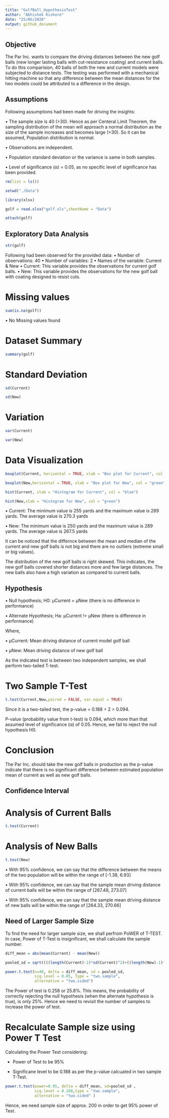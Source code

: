 ```yaml
---
title: "GolfBall_HypothesisTest"
author: "Abhishek Kishore"
date: "25/06/2020"
output: github_document
---
```


## Objective
The Par Inc. wants to compare the driving distances between the new golf balls (new longer lasting balls with cut-resistance coating) and current balls. To do this comparision, 40 balls of both the new and current models were subjected to distance tests. The testing was performed with a mechanical hitting machine so that any difference between the mean distances for the two models could be attributed to a difference in the design.

## Assumptions

Following assumptions had been made for driving the insights:

•	The sample size is 40 (>30). Hence as per Centeral Limit Theorem, the sampling distribution of the mean will approach a normal distribution as the size of the sample increases and becomes large (>30). So it can be assumed, Population distribution is normal.

•	Observations are independent.

•	Population standard deviation or the variance is same in both samples.

•	Level of significance (α) = 0.05, as no specific level of significance has been provided.

```r
rm(list = ls())

setwd("./Data")

library(xlsx)

golf = read.xlsx("golf.xls",sheetName = "Data")

attach(golf)
```
 
## Exploratory Data Analysis

```r
str(golf)
```

Following had been observed for the provided data:
•	Number of observations: 40
•	Number of variables: 2 
•	Names of the variable: Current & New
•	Current: This variable provides the observations for current golf balls.
•	New: This variable provides the observations for the new golf ball with coating designed to resist cuts.

# Missing values
```r
sum(is.na(golf))
```

• No Missing values found

# Dataset Summary

```r
summary(golf)
```

# Standard Deviation
```r
sd(Current)
```
```r
sd(New)
```

# Variation

```r
var(Current)
```
```r
var(New)
```

# Data Visualization

```r
boxplot(Current, horizontal = TRUE, xlab = "Box plot for Current", col = "blue")
```
```r
boxplot(New,horizontal = TRUE, xlab = "Box plot for New", col = "green")
```
```r
hist(Current, xlab = "Histogram for Current", col = "blue")
```
```r
hist(New,xlab = "Histogram for New", col = "green")
```

• Current: The minimum value is 255 yards and the maximum value is 289 yards. The average value is 270.3 yards

• New: The minimum value is 250 yards and the maximum value is 289 yards. The average value is 267.5 yards

It can be noticed that the differnce between the mean and median of the current and new golf balls is not big and there are no outliers (extreme small or big values).  

The distribution of the new golf balls is right skewed. This indicates, the new golf balls covered shorter distances more and few large distances. The new balls also have a high variation as compared to current balls.

## Hypothesis

• Null hypothesis; H0: µCurrent = µNew (there is no difference in performance)

• Alternate Hypothesis; Ha:  µCurrent != µNew (there is difference in performance)

Where,

• µCurrent: Mean driving distance of current model golf ball

• µNew: Mean driving distance of new golf ball

As the indicated test is between two independent samples, we shall perform two-tailed T-test.

# Two Sample T-Test
```r
t.test(Current,New,paired = FALSE, var.equal = TRUE)
```

Since it is a two-tailed test, the p-value = 0.188 ÷ 2 = 0.094.

P-value (probability value from t-test) is 0.094, which more than that assumed level of significance (α) of 0.05. Hence, we fail to reject the null hypothesis H0.

# Conclusion
The Par Inc. should take the new golf balls in production as the p-value indicate that there is no significant difference between estimated population mean of current as well as new golf balls.

## Confidence Interval

# Analysis of Current Balls

```r
t.test(Current)
```

# Analysis of New Balls

```r
t.test(New)
```

•	With 95% confidence, we can say that the difference between the means of the two population will be within the range of [-1.38, 6.93]

•	With 95% confidence, we can say that the sample mean driving distance of current balls will be within the range of [267.48, 273.07] 

•	With 95% confidence, we can say that the sample mean driving distance of new balls will be within the range of [264.33, 270.66]

## Need of Larger Sample Size

To find the need for larger sample size, we shall perfrom PoWER of T-TEST. In case, Power of T-Test is insignificant, we shall calculate the sample number.

```r
diff_mean = abs(mean(Current) - mean(New))

pooled_sd = sqrt((((length(Current)-1)*sd(Current)^2)+((length(New)-1)*sd(New)^2))/(length(Current)+length(New)-2))

power.t.test(n=40, delta = diff_mean, sd = pooled_sd,
             sig.level = 0.05, type = "two.sample",
             alternative = "two.sided")
```

The Power of test is 0.258 or 25.8%. This means, the probability of correctly rejecting the null hypothesis (when the alternate hypothesis is true), is only 25%. Hence we need to revisit the number of samples to increase the power of test.

# Recalculate Sample size using Power T Test

Calculating the Power Test considering:

* Power of Test to be 95%

* Significane level to be 0.188 as per the p-value calcuated in two sample T-Test.

```r
power.t.test(power=0.95, delta = diff_mean, sd=pooled_sd ,
             sig.level = 0.188,type = "two.sample", 
             alternative = "two.sided" )
```

Hence, we need sample size of approx. 200 in order to get 95% power of Test.


